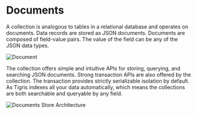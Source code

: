 # Documents

A collection is analogous to tables in a relational database and operates on documents. Data records are stored as JSON documents.
Documents are composed of field-value pairs. The value of the field can be any of the JSON data types.

![Document](/img/jsondoc.jpg)

The collection offers simple and intuitive APIs for storing, querying, and searching JSON documents. Strong transaction
APIs are also offered by the collection. The transaction provides strictly serializable isolation by default.
As Tigris indexes all your data automatically, which
means the collections are both searchable and queryable by any field.

![Documents Store Architecture](/img/documents-collection.jpg)
